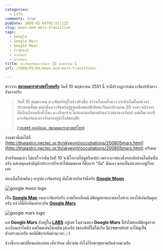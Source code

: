 ```yaml
---
categories:
  - Life
comments: true
pubDate: 2008-05-04T02:51:12Z
slug: moon-and-mars-transition
tags:
  - Google
  - Google Mars
  - Google Moon
  - transit
  - ดวงจันทร์
  - ดาวอังคาร
title: ดวงจันทร์บังดาวอังคาร 10 พฤษภาคม นี้
url: /2008/05/04/moon-and-mars-transition/

---
```


ข่าวจาก **[สมาคมดาราศาสตร์ไทยครับ](http://thaiastro.nectec.or.th)** วันที่ 10 พฤษภาคม 2551 นี้ จะมีปรากฏการณ์ดวงจันทร์บังดาวอังคารครับ

> วันที่ 10 พฤษภาคม ดวงจันทร์อยู่ในช่วงข้างขึ้น สว่างเกือบครึ่งดวง การบังเริ่มตั้งแต่เวลาประมาณสี่ทุ่ม ขณะนั้นดวงจันทร์อยู่สูงเหนือขอบฟ้าทิศตะวันตกประมาณ 20 องศา หลังจากนั้นอีกเกือบหนึ่งชั่วโมง ดาวอังคารจะโผล่ออกมาที่ขอบด้านสว่างของดวงจันทร์ แต่เป็นเวลาที่ดวงจันทร์และดาวอังคารอยู่ต่ำใกล้ขอบฟ้า
>
> [(วรเชษฐ์ บุญปลอด, สมาคมดาราศาสตร์ไทย)](http://thaiastro.nectec.or.th)

อ่านข่าวนี้ต่อได้ที่ [http://thaiastro.nectec.or.th/skyevnt/occultations/200805mars.html](http://thaiastro.nectec.or.th/skyevnt/occultations/200805mars.html) ครับผม

สำหรับผมแล้ว ไม่แน่ใจว่าคืนวันที่ 10 จะมีโอกาสได้ดูหรือเปล่า เพราะอาจต้องนั่งรถกลับบ้านในคืนนั้นครับ แต่เหตุผลสำคัญอีกประการที่จะทำให้ผมพลาด ก็คือการ "ลืม" นั่นเอง ชอบเป็นปลาทองอยู่เรื่อยเลย

ท่องเน็ตไปเพลินๆ หารูปดวงจันทร์อยู่ ดันไปเจอกับเจ้านี่ครับ **[Google Moon](https://www.google.com/moon)**

![google moon logo](/images/moon_res_logo.gif)

เป็น **[Google Map](https://maps.google.com/)** บนดวงจันทร์ครับ ภาพก็ละเอียดดี มีข้อมูลยานอะพอลโลด้วย ลองไปเล่นกันดูนะครับ แล้วก็นี่อีกอันคล้ายๆกัน **[Google Mars](http://www.google.com/mars)**

![google mars logo](/images/logo_labs_mars.gif)

แต่ **Google Mars** ยังอยู่ใน **[LABS](https://labs.google.com/)** อยู่เลย ในส่วนของ **Google Mars** นี้ยังไม่ค่อยมีข้อมูลรายละเอียดเท่าใดนัก แต่ก็พอเล่นได้เพลินๆล่ะครับ (ขออภัยที่ไม่ได้เก็บ Screenshot มาให้ดูเป็นตัวอย่างนะครับ พอดีมีข้อจำกัดด้านเวลา ;-)

ช่วงนี้อากาศเปลี่ยนแปลงบ่อย เดี๋ยวร้อน เดี๋ยวฝน ยังไงก็รักษาสุขภาพกันด้วยนะครับ
